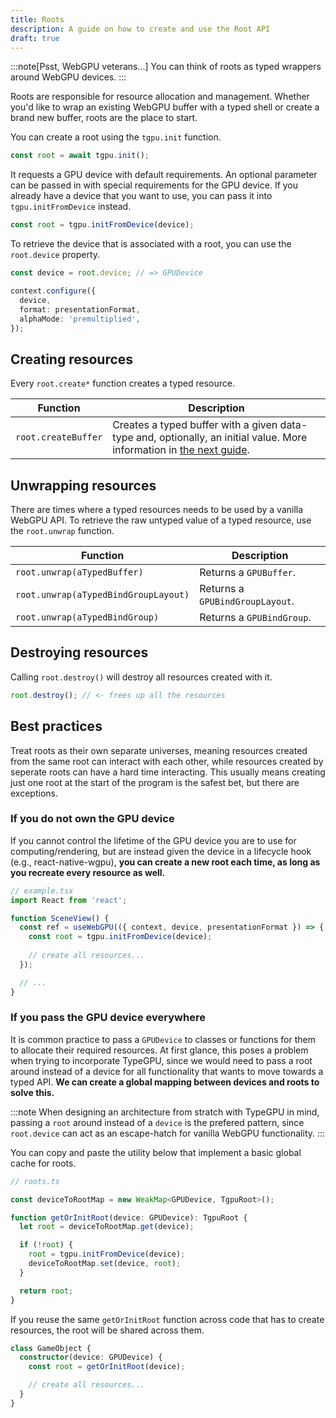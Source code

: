 ```yaml
---
title: Roots
description: A guide on how to create and use the Root API
draft: true
---
```


:::note[Psst, WebGPU veterans...]
You can think of roots as typed wrappers around WebGPU devices.
:::


Roots are responsible for resource allocation and management. Whether you'd like to wrap an existing WebGPU buffer
with a typed shell or create a brand new buffer, roots are the place to start.

You can create a root using the `tgpu.init` function.

```ts
const root = await tgpu.init();
```

It requests a GPU device with default requirements. An optional parameter
can be passed in with special requirements for the GPU device. If you already have a device that you want to use,
you can pass it into `tgpu.initFromDevice` instead.

```ts
const root = tgpu.initFromDevice(device);
```

To retrieve the device that is associated with a root, you can use the `root.device` property.

```ts
const device = root.device; // => GPUDevice

context.configure({
  device,
  format: presentationFormat,
  alphaMode: 'premultiplied',
});
```

## Creating resources

Every `root.create*` function creates a typed resource.

| Function | Description |
| --- | --- |
| <div className="w-max">`root.createBuffer`</div> | Creates a typed buffer with a given data-type and, optionally, an initial value. More information in [the next guide](/TypeGPU/guides/tgpu-buffer-api). |

## Unwrapping resources

There are times where a typed resources needs to be used by a vanilla WebGPU API. To retrieve the raw
untyped value of a typed resource, use the `root.unwrap` function.

| Function | Description |
| --- | --- |
| `root.unwrap(aTypedBuffer)` | Returns a `GPUBuffer`. |
| `root.unwrap(aTypedBindGroupLayout)` | Returns a `GPUBindGroupLayout`. |
| `root.unwrap(aTypedBindGroup)` | Returns a `GPUBindGroup`. |


## Destroying resources

Calling `root.destroy()` will destroy all resources created with it.

```ts
root.destroy(); // <- frees up all the resources
```

## Best practices

Treat roots as their own separate universes, meaning resources created from the same root can interact with each other, while
resources created by seperate roots can have a hard time interacting. This usually means creating just one root at the start
of the program is the safest bet, but there are exceptions.

### If you do not own the GPU device

If you cannot control the lifetime of the GPU device you are to use for computing/rendering, but are instead given the device in a lifecycle hook (e.g., react-native-wgpu),
**you can create a new root each time, as long as you recreate every resource as well.**

```ts
// example.tsx
import React from 'react';

function SceneView() {
  const ref = useWebGPU(({ context, device, presentationFormat }) => {
    const root = tgpu.initFromDevice(device);
  
    // create all resources...
  });

  // ...
}
```

### If you pass the GPU device everywhere

It is common practice to pass a `GPUDevice` to classes or functions for them to allocate their required resources. At first glance, this poses a problem when trying to
incorporate TypeGPU, since we would need to pass a root around instead of a device for all functionality that wants to move towards a typed API. **We can create a global mapping
between devices and roots to solve this.**

:::note
When designing an architecture from stratch with TypeGPU in mind, passing a `root` around instead of a `device` is the prefered pattern, since
`root.device` can act as an escape-hatch for vanilla WebGPU functionality.
:::

You can copy and paste the utility below that implement a basic global cache for roots.

```ts
// roots.ts

const deviceToRootMap = new WeakMap<GPUDevice, TgpuRoot>();

function getOrInitRoot(device: GPUDevice): TgpuRoot {
  let root = deviceToRootMap.get(device);

  if (!root) {
    root = tgpu.initFromDevice(device);
    deviceToRootMap.set(device, root);
  }

  return root;
}
```

If you reuse the same `getOrInitRoot` function across code that has to create resources, the root will be shared
across them.

```ts
class GameObject {
  constructor(device: GPUDevice) {
    const root = getOrInitRoot(device);

    // create all resources...
  }
}
```